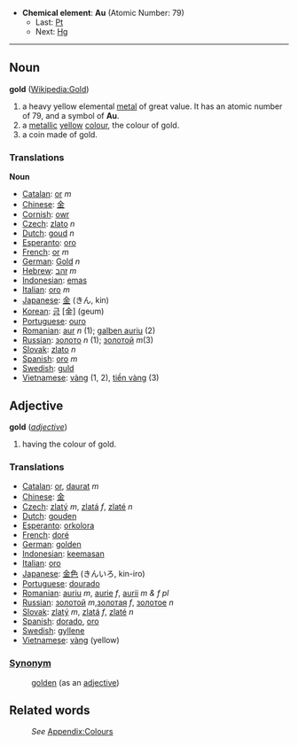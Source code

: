 *'''Chemical element''': '''Au''' (Atomic Number: 79)
**Last: [[Platinum|Pt]]
**Next: [[Mercury|Hg]]
----
== Noun ==
'''gold''' ([[en:Gold|Wikipedia:Gold]])

#a heavy yellow elemental [[metal]] of great value.  It has an atomic number of 79, and a symbol of '''Au'''.
#a [[metallic]] [[yellow]] [[color|colour]], the colour of gold.
#a coin made of gold.

===Translations===

'''Noun'''
* [[Catalan]]: [[or]] ''m''
* [[Chinese]]: [[金]]
* [[Cornish]]: [[owr]]
* [[Czech]]: [[zlato]] ''n''
* [[Dutch]]: [[goud]] ''n''
* [[Esperanto]]: [[oro]]
* [[French]]: [[or]] ''m''
* [[German]]: [[Gold]] ''n''
* [[Hebrew]]: [[זהב]] ''m''
* [[Indonesian]]: [[emas]]
* [[Italian]]: [[oro]] ''m''
* [[Japanese]]: [[金]] (きん, kin)
* [[Korean]]: [[금]] [金] (geum)
* [[Portuguese]]: [[ouro]]
* [[Romanian]]: [[aur]] ''n'' (1); [[galben auriu]] (2)
* [[Russian]]: [[золото]] ''n'' (1); [[золотой]] ''m''(3)
* [[Slovak]]: [[zlato]] ''n''
* [[Spanish]]: [[oro]] ''m''
* [[Swedish]]: [[guld]]
* [[Vietnamese]]: [[vàng]] (1, 2), [[tiền vàng]] (3)

==Adjective==
;'''gold''' (''[[adjective]]'')
#having the colour of gold.

===Translations===
* [[Catalan]]: [[or]], [[daurat]] ''m''
* [[Chinese]]: [[金]]
* [[Czech]]: [[zlatý]] ''m'', [[zlatá]] ''f'', [[zlaté]] ''n''
* [[Dutch]]: [[gouden]]
* [[Esperanto]]: [[orkolora]]
* [[French]]: [[doré]]
* [[German]]: [[golden]]
* [[Indonesian]]: [[emas|keemasan]]
* [[Italian]]: [[oro]]
* [[Japanese]]: [[金色]] (きんいろ, kin-iro)
* [[Portuguese]]: [[dourado]]
* [[Romanian]]: [[auriu]] ''m'', [[aurie]] ''f'', [[aurii]] ''m & f pl''
* [[Russian]]: [[золотой]] ''m'',[[золотая]] ''f'', [[золотое]] ''n''
* [[Slovak]]: [[zlatý]] ''m'', [[zlatá]] ''f'', [[zlaté]] ''n''
* [[Spanish]]: [[dorado]], [[oro]]
* [[Swedish]]: [[gyllene]]
* [[Vietnamese]]: [[vàng]] (yellow)

===[[Synonym]]===
:[[golden]] (as an [[adjective]])

==Related words==
:''See'' [[Wiktionary_Appendix:Colours|Appendix:Colours]]